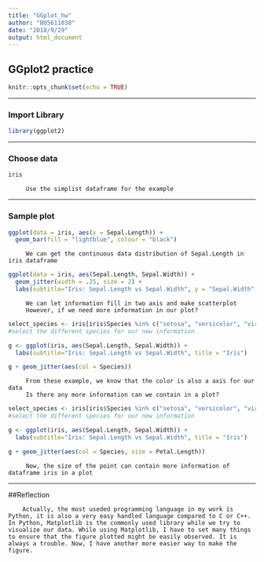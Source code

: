 ```yaml
---
title: "GGplot_hw"
author: "B05611038"
date: "2018/9/29"
output: html_document
---
```

## GGplot2 practice

```r
knitr::opts_chunk$set(echo = TRUE)
```
---

### Import Library

```r
library(ggplot2)
```

---

### Choose data

```r
iris
```
```
     Use the simplist dataframe for the example
```

---

### Sample plot

```r
ggplot(data = iris, aes(x = Sepal.Length)) +
  geom_bar(fill = "lightblue", colour = "black")
```
```
     We can get the continuous data distribution of Sepal.Length in iris dataframe
```

```r
ggplot(data = iris, aes(Sepal.Length, Sepal.Width)) +
  geom_jitter(width = .25, size = 2) +
  labs(subtitle="Iris: Sepal.Length vs Sepal.Width", y = "Sepal.Width", x = "Sepal.Length", title = "Iris")
```

```
     We can let information fill in two axis and make scatterplot
     However, if we need more information in our plot?
```

```r
select_species <- iris[iris$Species %in% c("setosa", "versicolor", "virginica"), ]
#select the different species for our new information

g <- ggplot(iris, aes(Sepal.Length, Sepal.Width)) + 
  labs(subtitle="Iris: Sepal.Length vs Sepal.Width", title = "Iris")

g + geom_jitter(aes(col = Species))
```

```
     From these example, we know that the color is also a axis for our data
     Is there any more information can we contain in a plot?
```

```r
select_species <- iris[iris$Species %in% c("setosa", "versicolor", "virginica"), ]
#select the different species for our new information

g <- ggplot(iris, aes(Sepal.Length, Sepal.Width)) + 
  labs(subtitle="Iris: Sepal.Length vs Sepal.Width", title = "Iris")

g + geom_jitter(aes(col = Species, size = Petal.Length))
```

```
     Now, the size of the point can contain more information of dataframe iris in a plot
```

---

##Reflection

```
    Actually, the most useded programming language in my work is Python, it is also a very easy handled language compared to C or C++. In Python, Matplotlib is the commonly used library while we try to visualize our data. While using Matplotlib, I have to set many things to ensure that the figure plotted might be easily observed. It is always a trouble. Now, I have another more easier way to make the figure.
```